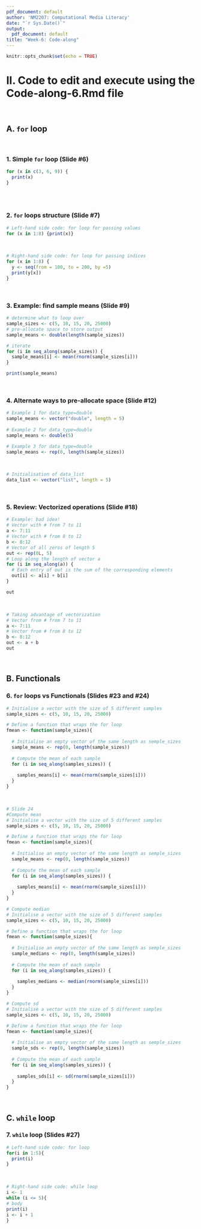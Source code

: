 ```yaml
---
pdf_document: default
author: 'NM2207: Computational Media Literacy'
date: "`r Sys.Date()`"
output:
  pdf_document: default
title: "Week-6: Code-along"
---
```


```r
knitr::opts_chunk$set(echo = TRUE)
```

# II. Code to edit and execute using the Code-along-6.Rmd file 
<br>

## A. `for` loop
<br>

### 1. Simple `for` loop (Slide #6)

```r
for (x in c(3, 6, 9)) {
  print(x)
}
     

```
<br>

### 2. `for` loops structure (Slide #7)

```r
# Left-hand side code: for loop for passing values
for (x in 1:8) {print(x)}

```
<br>
```r
# Right-hand side code: for loop for passing indices
for (x in 1:8) {
  y <- seq(from = 100, to = 200, by =5)
  print(y[x])
}
```
<br>

### 3. Example: find sample means (Slide #9)

```r
# determine what to loop over
sample_sizes <- c(5, 10, 15, 20, 25000)
# pre-allocate space to store output
sample_means <- double(length(sample_sizes))

# iterate
for (i in seq_along(sample_sizes)) {
  sample_means[i] <- mean(rnorm(sample_sizes[i]))
}

print(sample_means)

```
<br>

### 4. Alternate ways to pre-allocate space (Slide #12)

```r
# Example 1 for data_type=double 
sample_means <- vector("double", length = 5)
 
# Example 2 for data_type=double
sample_means <- double(5)

# Example 3 for data_type=double
sample_means <- rep(0, length(sample_sizes))

```
<br>

```r
# Initialisation of data_list
data_list <- vector("list", length = 5)

```
<br>

### 5. Review: Vectorized operations (Slide #18)

```r
# Example: bad idea!
# Vector with # from 7 to 11
a <- 7:11
# Vector with # from 8 to 12
b <- 8:12
# Vector of all zeros of length 5
out <- rep(0L, 5)
# Loop along the length of vector a
for (i in seq_along(a)) {
  # Each entry of out is the sum of the corresponding elements
  out[i] <- a[i] + b[i]
}

out

```
<br>

```r
# Taking advantage of vectorization
# Vector from # from 7 to 11
a <- 7:11
# Vector from # from 8 to 12
b <- 8:12
out <- a + b
out

```
<br>

## B. Functionals

### 6. `for` loops vs Functionals (Slides #23 and #24)

```r
# Initialise a vector with the size of 5 different samples
sample_sizes <- c(5, 10, 15, 20, 25000)

# Define a function that wraps the for loop
fmean <- function(sample_sizes){
  
  # Initialise an empty vector of the same length as semple_sizes
  sample_means <- rep(0, length(sample_sizes))
  
  # Compute the mean of each sample
  for (i in seq_along(samples_sizes)) {
    
    samples_means[i] <- mean(rnorm(sample_sizes[i]))
  }
}

```
<br>

```r
# Slide 24
#Compute mean
# Initialise a vector with the size of 5 different samples
sample_sizes <- c(5, 10, 15, 20, 25000)

# Define a function that wraps the for loop
fmean <- function(sample_sizes){
  
  # Initialise an empty vector of the same length as semple_sizes
  sample_means <- rep(0, length(sample_sizes))
  
  # Compute the mean of each sample
  for (i in seq_along(samples_sizes)) {
    
    samples_means[i] <- mean(rnorm(sample_sizes[i]))
  }
}

# Compute median
# Initialise a vector with the size of 5 different samples
sample_sizes <- c(5, 10, 15, 20, 25000)

# Define a function that wraps the for loop
fmean <- function(sample_sizes){
  
  # Initialise an empty vector of the same length as semple_sizes
  sample_medians <- rep(0, length(sample_sizes))
  
  # Compute the mean of each sample
  for (i in seq_along(samples_sizes)) {
    
    samples_medians <- median(rnorm(sample_sizes[i]))
  }
}

# Compute sd
# Initialise a vector with the size of 5 different samples
sample_sizes <- c(5, 10, 15, 20, 25000)

# Define a function that wraps the for loop
fmean <- function(sample_sizes){
  
  # Initialise an empty vector of the same length as semple_sizes
  sample_sds <- rep(0, length(sample_sizes))
  
  # Compute the mean of each sample
  for (i in seq_along(samples_sizes)) {
    
    samples_sds[i] <- sd(rnorm(sample_sizes[i]))
  }
}

```
<br>

## C. `while` loop

### 7. `while` loop (Slides #27)

```r
# Left-hand side code: for loop
for(i in 1:5){
  print(i)
}

```
<br>

  ```r
# Right-hand side code: while loop
i <- 1
while (i <= 5){
  # body
  print(i)
  i <- i + 1
}

```
<br>


